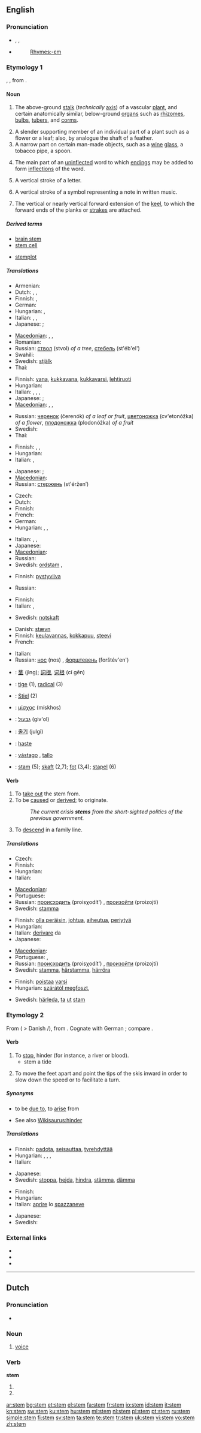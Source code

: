 {{also|STEM}}
==English==
{{wikipedia}}

===Pronunciation===
* {{enPR|stĕm}}, {{IPA|/stɛm/}}, {{SAMPA|/stEm/}}
* {{audio|en-us-stem.ogg|Audio (US)}}
*: [[Rhymes:English:-ɛm|Rhymes:-ɛm]]

===Etymology 1===
{{etyl|ang}} {{term|stemn}}, {{term|stefn|lang=ang||stem, trunk (of a tree)}}, from {{proto|Germanic|stamniz}}.

====Noun====
{{en-noun}}

# {{botany}} The above-ground [[stalk]] (''technically'' [[axis]]) of a vascular [[plant]], and certain anatomically similar, below-ground [[organ]]s such as [[rhizome]]s, [[bulb]]s, [[tuber]]s, and [[corm]]s.
# A slender supporting member of an individual part of a plant such as a flower or a leaf; also, by analogue the shaft of a feather.
# A narrow part on certain man-made objects, such as a [[wine]] [[glass]], a tobacco pipe, a spoon.
# {{linguistic morphology}} The main part of an [[uninflected]] word to which [[ending]]s may be added to form [[inflection]]s of the word.
# {{typography}} A vertical stroke of a letter.
# {{music}} A vertical stroke of a symbol representing a note in written music.
# {{nautical}} The vertical or nearly vertical forward extension of the [[keel]], to which the forward ends of the planks or [[strake]]s are attached.

=====Derived terms=====
{{rel-top|terms derived from ''stem (noun)''}}
* [[brain stem]]
* [[stem cell]]
{{rel-mid}}
* [[stemplot]]
{{rel-bottom}}

=====Translations=====
{{trans-top|botany: above-ground stalk of a vascular plant}}
* Armenian: {{t-|hy|ցողուն|tr=c’oġun}}
* Dutch: {{t+|nl|stam|m}}, {{t-|nl|stengel|m}}, {{t+|nl|steel|m}}
* Finnish: {{t+|fi|varsi}}, {{t-|fi|runko}}
* German: {{t+|de|Stamm|m}}
* Hungarian: {{t+|hu|szár}}, {{t+|hu|törzs}}
* Italian: {{t+|it|ceppo|m}},  {{t+|it|fusto}},  {{t+|it|tronco}}
* Japanese: {{qualifier|flower|glass}} {{t+|ja|茎|tr=kuki}}; {{qualifier|trunk}} {{t+|ja|幹|tr=miki}}
{{trans-mid}}
* [[Macedonian]]: {{t|mk|страк|m|tr=strak}},  {{t|mk|стебло|n|tr=stéblo}},  {{t|mk|дршка|f|tr=d'rška}}
* Romanian: {{t+|ro|tulpină|f}}
* Russian: [[ствол]] (stvol) {{m}} ''of a tree'', [[стебель]] (st'éb'el') {{m}}
* Swahili: {{t+|sw|shina|xs=Swahili}}
* Swedish: [[stjälk]] {{c}}
* Thai: {{t|th|ก้าน|tr=gâan}}
{{trans-bottom}}

{{trans-top|slender supporting member for an individual part of a plant}}
* Finnish: [[vana]], [[kukkavana]], [[kukkavarsi]], [[lehtiruoti]]
* Hungarian: {{t+|hu|szár}}
* Italian: {{t-|it|gambo|m}}, {{t-|it|picciolo|m}}, {{t+|it|peduncolo|m}}, {{t+|it|stelo|m}}
* Japanese: {{qualifier|flower}} {{t+|ja|茎|tr=kuki}}; {{qualifier|leaf|feather}} {{t+|ja|軸|tr=jiku}}
* [[Macedonian]]: {{t|mk|страк|m|tr=strak}},  {{t|mk|стебло|n|tr=stéblo}},  {{t|mk|дршка|f|tr=d'rška}}
{{trans-mid}}
* Russian: [[черенок]] (čerenók) {{m}} ''of a leaf or fruit'', [[цветоножка]] (cv'etonóžka) {{f}} ''of a flower'', [[плодоножка]] (plodonóžka) {{f}} ''of a fruit''
* Swedish: {{t|sv|stjälk|c}}
* Thai: {{t|th|ก้าน|tr=gâan}}
{{trans-bottom}}

{{trans-top|narrow supporting structure on certain man-made objects}}
* Finnish: {{t+|fi|jalka}}, {{t+|fi|varsi}}, {{t+|fi|kanta}}
* Hungarian: {{t+|hu|szár}}
* Italian: {{t-|it|gambo|m}}, {{t+|it|stelo|m}}
{{trans-mid}}
* Japanese: {{qualifier|wine glass|tobacco pipe}} {{t+|ja|軸|tr=jiku}}; {{qualifier|spoon}} {{t+|ja|柄|tr=e}}
* [[Macedonian]]: {{t|mk|дршка|f|tr=d'rška}}
* Russian: [[стержень]] (st'éržen’) {{m}}
{{trans-bottom}}

{{trans-top|linguistics: main part of a word}}
* Czech: {{t+|cs|kmen|m}}
* Dutch: {{t+|nl|stam|m}}
* Finnish: {{t-|fi|vartalo}}
* French: {{t+|fr|racine|f}}
* German: {{t+|de|Wortstamm|m}}
* Hungarian: {{t-|hu|tő}}, {{t|hu|szótő}}, {{t|hu|igető}}
{{trans-mid}}
* Italian: {{t+|it|radice|f}}, {{t+|it|radicale|m}}, {{t-|it|tema|m}}
* Japanese: {{t|ja|語幹|tr=gokan}}
* [[Macedonian]]: {{t-|mk|основа|f|tr=ósnova}}
* Russian: {{t+|ru|основа|f|tr=osnóva}}
* Swedish: [[ordstam]] {{c}},  {{t+|sv|stam|c}}
{{trans-bottom}}

{{trans-top|typography: vertical stroke of a letter}}
* Finnish: [[pystyviiva]]
{{trans-mid}}
* Russian: {{t+|ru|ножка|f|tr=nóžka}}
{{trans-bottom}}

{{trans-top|music: vertical stroke of a symbol representing a note in written music}}
* Finnish: {{t+|fi|varsi}}
* Italian: {{t+|it|asta|f}}, {{t+|it|gamba|f}}
{{trans-mid}}
* Swedish: [[notskaft]] {{n}}
{{trans-bottom}}

{{trans-top|nautical: forward vertical extension of the keel}}
* Danish: [[stævn]]
* Finnish: [[keulavannas]], [[kokkapuu]], [[steevi]]
* French: {{t+|fr|étrave|f}}
{{trans-mid}}
* Italian: {{t+|it|prua}}
* Russian: [[нос]] (nos) {{m}}, [[форштевень]] (forštév'en') {{m}}
{{trans-bottom}}

{{checktrans-top}}
* {{ttbc|Chinese}}: [[茎]] (jìng); [[詞根]], [[词根]] (cí gēn)
* {{ttbc|French}}: [[tige]] {{f}} (1), [[radical]] (3)
* {{ttbc|German}}: [[Stiel]] {{m}} (2)
* {{ttbc|Greek}}: [[μίσχος]] (mískhos) {{m}}
* {{ttbc|Hebrew}}: [[גבעול]] (giv'ol) {{m}}
* {{ttbc|Korean}}: [[줄기]] (julgi)
* {{ttbc|Portuguese}}: [[haste]] {{m}}
* {{ttbc|Spanish}}: [[vástago]] {{m}}, [[tallo]] {{m}}
* {{ttbc|Swedish}}: [[stam]] {{c}} (5); [[skaft]] {{n}} (2,7); [[fot]] {{c}} (3,4); [[stapel]] {{c}} (6)
{{trans-bottom}}

====Verb====
{{en-verb|stem|m|ing}}

# To [[take out]] the stem from.
# To be [[cause|caused]] or [[derive|derived]]; to originate.
#: ''The current crisis '''stems''' from the short-sighted politics of the previous government.''
# To [[descend]] in a family line.

=====Translations=====
{{trans-top|to descend}}
* Czech: {{t-|cs|pocházet}}
* Finnish: {{t-|fi|polveutua}}
* Hungarian: {{t+|hu|származik}}
* Italian: {{t+|it|discendere}}
{{trans-mid}}
* [[Macedonian]]: {{t|mk|потекнува|tr=potéknuva}}
* Portuguese: {{t+|pt|descender|m}}
* Russian: [[происходить]] (proisχodít') {{impf}}, [[произойти]] (proizojtí) {{pf}}
* Swedish: [[stamma]]
{{trans-bottom}}

{{trans-top|to be caused}}
* Finnish: [[olla peräisin]], [[johtua]], [[aiheutua]], [[periytyä]]
* Hungarian: {{t+|hu|ered}}
* Italian: [[derivare]] da
* Japanese: {{t|ja|発端とする|tr=hottan to suru}}
{{trans-mid}}
* [[Macedonian]]: {{t|mk|потекнува|tr=potéknuva}}
* Portuguese: {{t+|pt|derivar}},  {{t+|pt|originar}}
* Russian: [[происходить]] (proisχodít') {{impf}}, [[произойти]] (proizojtí) {{pf}}
* Swedish: [[stamma]], [[härstamma]], [[härröra]]
{{trans-bottom}}

{{trans-top|to take out the stem from something}}
* Finnish: [[poistaa]] [[varsi]]
* Hungarian: [[szárától megfoszt]], {{t|hu|szártalanít}}
{{trans-mid}}
* Swedish: [[härleda]], [[ta]] [[ut]] [[stam]]
{{trans-bottom}}

===Etymology 2===
From {{etyl|non}} {{term|stemma|lang=non||to stop, stem, dam}} ( > Danish {{term|stemme|lang=da}}/{{term|stæmme||to stem, dam up}}), from {{proto|Germanic|stamjan}}. Cognate with German {{term|stemmen|lang=de}}; compare {{term|stammer}}.

====Verb====
{{en-verb|stem|m|ing}}

# To [[stop]], hinder (for instance, a river or blood).
#* stem a tide
# {{skiing}} To move the feet apart and point the tips of the skis inward in order to slow down the speed or to facilitate a turn.

=====Synonyms=====
* {{sense|to originate|stem from}} to be [[due to]], to [[arise]] from
* See also [[Wikisaurus:hinder]]

=====Translations=====
{{trans-top|to stop, hinder}}
* Finnish: [[padota]], [[seisauttaa]], [[tyrehdyttää]]
* Hungarian: {{t|hu|elállít}}, {{t|hu|leállít}}, {{t|hu|meggátol}}, {{t|hu|megakaszt}}
* Italian: {{t+|it|arrestare}}
{{trans-mid}}
* Japanese: {{t|ja|堰止める|tr=sekitomeru}}
* Swedish: [[stoppa]], [[hejda]], [[hindra]], [[stämma]], [[dämma]]
{{trans-bottom}}

{{trans-top|skiing: to point the skis inward}}
* Finnish: {{t+|fi|aurata}}
* Hungarian: {{t|hu|fékez}}
* Italian: [[aprire]] lo [[spazzaneve]]
{{trans-mid}}
* Japanese: {{t|ja|シュテム|tr=shutemu}}
* Swedish: {{t|sv|ploga}}
{{trans-bottom}}

===External links===
* {{R:Webster 1913}}
* {{R:Century 1911}}
* {{R:Online Etymology Dictionary|stem}}

----

==Dutch==

===Pronunciation===
* {{audio|Nl-stem.ogg|audio}}

===Noun===
{{nl-noun|g1=f|g2=m|stemmen|stemmetje}}

# [[voice]]

===Verb===
'''stem'''

# {{nl-verb-form|p=first|n=singular|t=present tense|stemmen}}
# {{nl-verb-form|m=imperative|stemmen}}

[[ar:stem]]
[[bg:stem]]
[[et:stem]]
[[el:stem]]
[[fa:stem]]
[[fr:stem]]
[[io:stem]]
[[id:stem]]
[[it:stem]]
[[kn:stem]]
[[sw:stem]]
[[ku:stem]]
[[hu:stem]]
[[ml:stem]]
[[nl:stem]]
[[pl:stem]]
[[pt:stem]]
[[ru:stem]]
[[simple:stem]]
[[fi:stem]]
[[sv:stem]]
[[ta:stem]]
[[te:stem]]
[[tr:stem]]
[[uk:stem]]
[[vi:stem]]
[[vo:stem]]
[[zh:stem]]